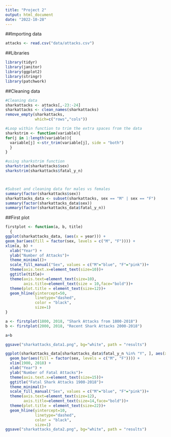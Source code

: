 ```yaml
---
title: "Project 2"
output: html_document
date: "2022-10-28"
---
```


##Importing data 
```r
attacks <- read.csv("data/attacks.csv")
```
##Libraries
```r
library(tidyr)
library(janitor)
library(ggplot2)
library(stringr)
library(patchwork)
```
##Cleaning data 
```r
#Cleaning data
sharkattacks <- attacks[,-23:-24]
sharkattacks <- clean_names(sharkattacks)
remove_empty(sharkattacks, 
             which=c("rows","cols"))

#Loop within function to trim the extra spaces from the data 
sharkstrim <- function(variable){
for(j in 1:length(variable)){
  variable[j] <-str_trim(variable[j], side = "both")
  }
}

#using sharkstrim function 
sharkstrim(sharkattacks$sex)
sharkstrim(sharkattacks$fatal_y_n)



#Subset and cleaning data for males vs females 
summary(factor(sharkattacks$sex))
sharkattacks_data <- subset(sharkattacks, sex == "M" | sex == "F")
summary(factor(sharkattacks_data$sex))
summary(factor(sharkattacks_data$fatal_y_n))

```
##First plot 
```r
firstplot <- function(a, b, title) 
  {
ggplot(sharkattacks_data, (aes(x = year))) +
geom_bar(aes(fill = factor(sex, levels = c("M", "F")))) + 
xlim(a, b) + 
  xlab("Year") + 
  ylab("Number of Attacks")+
  theme_minimal()+
  scale_fill_manual("Sex", values = c("M"="blue", "F"="pink"))+
  theme(axis.text.x=element_text(size=10))+
  ggtitle(title)+
  theme(axis.text=element_text(size=10),
        axis.title=element_text(size = 10,face="bold"))+
  theme(plot.title = element_text(size=12))+
  geom_hline(yintercept=50, 
             linetype="dashed", 
             color = "black",
             size=1)
}

a <- firstplot(1800, 2018, "Shark Attacks from 1800-2018")
b <- firstplot(2000, 2018, "Recent Shark Attacks 2000-2018")

a+b

ggsave("sharkattacks_data1.png", bg="white", path = "results")

```


```r
ggplot(sharkattacks_data[sharkattacks_data$fatal_y_n %in% "Y", ], aes(x = year)) +
  geom_bar(aes(fill = factor(sex, levels = c("M", "F")))) + 
  xlim(1900, 2018) + 
  xlab("Year") + 
  ylab("Number of Fatal Attacks")+   
  theme(axis.text.x=element_text(size=15))+
  ggtitle("Fatal Shark Attacks 1900-2018")+
  theme_minimal()+
  scale_fill_manual("Sex", values = c("M"="blue", "F"="pink"))+
  theme(axis.text=element_text(size=12),
        axis.title=element_text(size=14,face="bold"))+
  theme(plot.title = element_text(size=22))+
  geom_hline(yintercept=10, 
             linetype="dashed", 
             color = "black",
             size=1)
ggsave("sharkattacks_data2.png", bg="white", path = "results")

```



